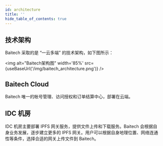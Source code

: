 ```yaml
---
id: architecture
title: ''
hide_table_of_contents: true
---
```



## 技术架构

Baitech 采取的是 “一云多端” 的技术架构，如下图所示：

<img alt="Baitech架构图" width='85%' src={useBaseUrl('/img/baitech_architecture.png')} />

## Baitech Cloud

Baitech 唯一的帐号管理、访问授权和订单结算中心，部署在云端。

## IDC 机房

IDC 机房主要部署 IPFS 网关服务，提供文件上传和下载服务。Baitech 会根据自身业务发展，逐步建立更多的 IPFS 网关。用户可以根据自身地理位置、网络连通性等条件，选择合适的网关上传文件到 Baitech。
